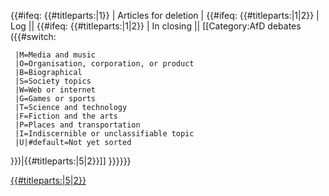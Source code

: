<includeonly>{{#ifeq: {{#titleparts:{{PAGENAME}}|1}} | Articles for deletion | {{#ifeq: {{#titleparts:{{PAGENAME}}|1|2}} | Log || {{#ifeq: {{#titleparts:{{PAGENAME}}|1|2}} | In closing || 
[[Category:AfD debates ({{#switch:{{ucfirst:{{{1}}}}}
  |M=Media and music
  |O=Organisation, corporation, or product
  |B=Biographical
  |S=Society topics
  |W=Web or internet
  |G=Games or sports
  |T=Science and technology
  |F=Fiction and the arts
  |P=Places and transportation
  |I=Indiscernible or unclassifiable topic
  |U|#default=Not yet sorted
}})|{{#titleparts:{{PAGENAME}}|5|2}}]][[Category:AfD debates|{{#titleparts:{{PAGENAME}}|5|2}}]]
}}}}}}</includeonly><noinclude>
{{template doc}}
</noinclude>